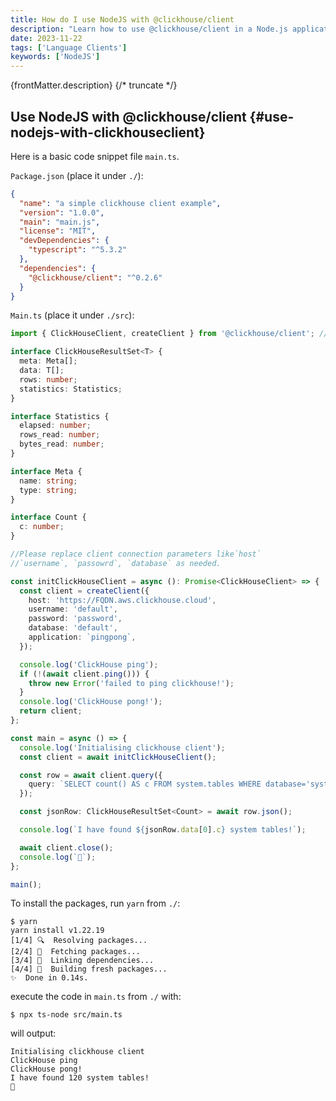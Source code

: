```yaml
---
title: How do I use NodeJS with @clickhouse/client
description: "Learn how to use @clickhouse/client in a Node.js application to interact with ClickHouse and perform queries."
date: 2023-11-22
tags: ['Language Clients']
keywords: ['NodeJS']
---
```


{frontMatter.description}
{/* truncate */}

## Use NodeJS with @clickhouse/client {#use-nodejs-with-clickhouseclient}

Here is a basic code snippet file `main.ts`. 

`Package.json` (place it under `./`):

```json
{
  "name": "a simple clickhouse client example",
  "version": "1.0.0",
  "main": "main.js",
  "license": "MIT",
  "devDependencies": {
    "typescript": "^5.3.2"
  },
  "dependencies": {
    "@clickhouse/client": "^0.2.6"
  }
}
```

`Main.ts` (place it under `./src`):

```ts
import { ClickHouseClient, createClient } from '@clickhouse/client'; // or '@clickhouse/client-web'

interface ClickHouseResultSet<T> {
  meta: Meta[];
  data: T[];
  rows: number;
  statistics: Statistics;
}

interface Statistics {
  elapsed: number;
  rows_read: number;
  bytes_read: number;
}

interface Meta {
  name: string;
  type: string;
}

interface Count {
  c: number;
}

//Please replace client connection parameters like`host`
//`username`, `passowrd`, `database` as needed.

const initClickHouseClient = async (): Promise<ClickHouseClient> => {
  const client = createClient({
    host: 'https://FQDN.aws.clickhouse.cloud',
    username: 'default',
    password: 'password',
    database: 'default',
    application: `pingpong`,
  });

  console.log('ClickHouse ping');
  if (!(await client.ping())) {
    throw new Error('failed to ping clickhouse!');
  }
  console.log('ClickHouse pong!');
  return client;
};

const main = async () => {
  console.log('Initialising clickhouse client');
  const client = await initClickHouseClient();

  const row = await client.query({
    query: `SELECT count() AS c FROM system.tables WHERE database='system'`,
  });

  const jsonRow: ClickHouseResultSet<Count> = await row.json();

  console.log(`I have found ${jsonRow.data[0].c} system tables!`);

  await client.close();
  console.log(`👋`);
};

main();
```

To install the packages, run `yarn` from `./`:

```
$ yarn
yarn install v1.22.19
[1/4] 🔍  Resolving packages...
[2/4] 🚚  Fetching packages...
[3/4] 🔗  Linking dependencies...
[4/4] 🔨  Building fresh packages...
✨  Done in 0.14s.
```


execute the code in `main.ts` from `./` with:
```
$ npx ts-node src/main.ts
```

will output:
```
Initialising clickhouse client
ClickHouse ping
ClickHouse pong!
I have found 120 system tables!
👋
```

